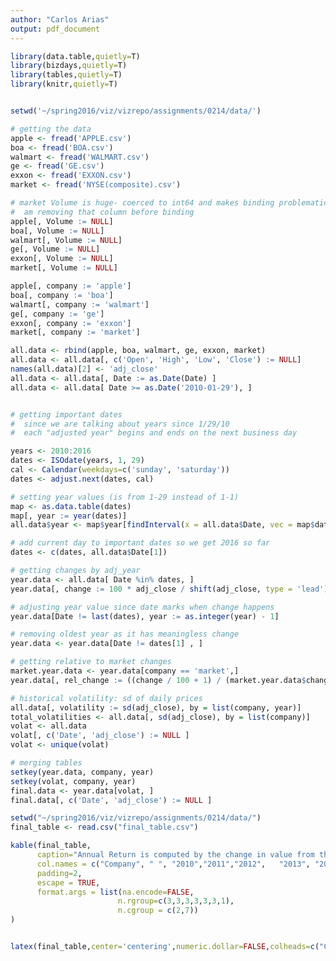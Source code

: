 ```yaml
---
author: "Carlos Arias"
output: pdf_document
---
```



```r

library(data.table,quietly=T)
library(bizdays,quietly=T)
library(tables,quietly=T)
library(knitr,quietly=T)


setwd('~/spring2016/viz/vizrepo/assignments/0214/data/')

# getting the data
apple <- fread('APPLE.csv') 
boa <- fread('BOA.csv') 
walmart <- fread('WALMART.csv') 
ge <- fread('GE.csv') 
exxon <- fread('EXXON.csv') 
market <- fread('NYSE(composite).csv')

# market Volume is huge- coerced to int64 and makes binding problematic
#  am removing that column before binding
apple[, Volume := NULL]
boa[, Volume := NULL]
walmart[, Volume := NULL]
ge[, Volume := NULL]
exxon[, Volume := NULL]
market[, Volume := NULL]

apple[, company := 'apple']
boa[, company := 'boa']
walmart[, company := 'walmart']
ge[, company := 'ge']
exxon[, company := 'exxon']
market[, company := 'market']

all.data <- rbind(apple, boa, walmart, ge, exxon, market)
all.data <- all.data[, c('Open', 'High', 'Low', 'Close') := NULL]
names(all.data)[2] <- 'adj_close' 
all.data <- all.data[, Date := as.Date(Date) ]
all.data <- all.data[ Date >= as.Date('2010-01-29'), ]


# getting important dates
#  since we are talking about years since 1/29/10
#  each "adjusted year" begins and ends on the next business day

years <- 2010:2016
dates <- ISOdate(years, 1, 29)
cal <- Calendar(weekdays=c('sunday', 'saturday'))
dates <- adjust.next(dates, cal)

# setting year values (is from 1-29 instead of 1-1)
map <- as.data.table(dates)
map[, year := year(dates)]
all.data$year <- map$year[findInterval(x = all.data$Date, vec = map$dates)]

# add current day to important dates so we get 2016 so far
dates <- c(dates, all.data$Date[1])

# getting changes by adj_year
year.data <- all.data[ Date %in% dates, ]
year.data[, change := 100 * adj_close / shift(adj_close, type = 'lead') - 100 ]

# adjusting year value since date marks when change happens
year.data[Date != last(dates), year := as.integer(year) - 1]

# removing oldest year as it has meaningless change
year.data <- year.data[Date != dates[1] , ]

# getting relative to market changes
market.year.data <- year.data[company == 'market',]
year.data[, rel_change := ((change / 100 + 1) / (market.year.data$change / 100 + 1)) * 100 - 100, by = company]

# historical volatility: sd of daily prices
all.data[, volatility := sd(adj_close), by = list(company, year)]
total_volatilities <- all.data[, sd(adj_close), by = list(company)]
volat <- all.data
volat[, c('Date', 'adj_close') := NULL ]
volat <- unique(volat)

# merging tables
setkey(year.data, company, year)
setkey(volat, company, year)
final.data <- year.data[volat, ]
final.data[, c('Date', 'adj_close') := NULL ]


```


```r

setwd("~/spring2016/viz/vizrepo/assignments/0214/data/")
final_table <- read.csv("final_table.csv")

kable(final_table, 
      caption="Annual Return is computed by the change in value from the beginning of year to end. Relative Return is computed by dividing the Annual Return by the market return. Historical Volatility is computed by taking the standard deviation for the given period of time.",
      col.names = c("Company", " ", "2010","2011","2012",	"2013", "2014","2015","2016","Total"), 
      padding=2, 
      escape = TRUE, 
      format.args = list(na.encode=FALSE,
                        n.rgroup=c(3,3,3,3,3,3,1),
                        n.cgroup = c(2,7))
)


latex(final_table,center='centering',numeric.dollar=FALSE,colheads=c("Company", " ", "2010","2011","2012",	"2013", "2014", "2015","2016","Total"),n.rgroup=c(3,3,3,3,3,3,1),n.cgroup = c(2,7))

```

